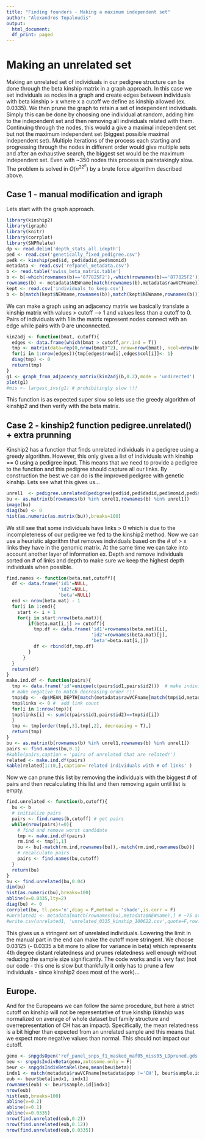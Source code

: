 ---
title: "Finding founders - Making a maximum independent set"
author: "Alexandros Topaloudis"
output:
  html_document:
  df_print: paged
---

# Making an unrelated set  

Making an unrelated set of individuals in our pedigree structure can be done  through the beta kinship matrix in a graph approach. In this case we set individuals as nodes in a graph and create edges between individuals with beta kinship > x where x a cutoff we define as kinship allowed (ex. 0.0335). We then prune the graph to retain a set of independent individuals. Simply this can be done by choosing one individual at random, adding him to the independent set and then removing all individuals related with them. Continuing through the nodes, this would a give a maximal independent set but not the maximum independent set (biggest possible maximal independent set). Multiple iterations of the process each starting and progressing through the nodes in different order would give multiple sets and after an exhaustive search, the biggest set would be the maximum independent set. Even with ~350 nodes this process is painstakingly slow. The problem is solved in $O(n^22^n)$ by a brute force algorithm described above.  

## Case 1  - manual modification and igraph   

Lets start with the graph approach.   

```{r packages and files, message=F}
library(kinship2)
library(igraph)
library(knitr)
library(corrplot)
library(SNPRelate)
dp <- read.delim('depth_stats_all.idepth')
ped <- read.csv('genetically_fixed_pedigree.csv')
pedk <- kinship(ped$id, ped$dadid,ped$momid)
metadata <- read.csv('refpanel_metadata.csv')
b <- read.table('swiss_beta_matrix.table')
b <- b[-which(rownames(b)=='877825F2'),-which(rownames(b)=='877825F2')]
rownames(b) <- metadata$NEWname[match(rownames(b),metadata$rawVCFname)]
kept <- read.csv('individuals_to_keep.csv')
b <- b[match(kept$NEWname,rownames(b)),match(kept$NEWname,rownames(b))]
```


 We can make a graph using an adjacency matrix we basically translate a kinship matrix with values > cutoff --> 1 and values less than a cutoff to 0. Pairs of individuals with 1 in the matrix represent nodes connect with an edge while pairs with 0 are unconnected.   

```{r make a graph, warning=F}
kin2adj <- function(bmat, cutoff){
  edges <- data.frame(which(bmat > cutoff,arr.ind = T))
  tmp <- matrix(data=rep(0,nrow(bmat)^2), nrow=nrow(bmat), ncol=nrow(bmat))
  for(i in 1:nrow(edges)){tmp[edges$row[i],edges$col[i]]<- 1}
  diag(tmp) <- 0
  return(tmp)
}
g1 <- graph_from_adjacency_matrix(kin2adj(b,0.2),mode = 'undirected')
plot(g1)
#mis <- largest_ivs(g1) # prohibitingly slow !!!
```   
This function is as expected super slow so lets use the greedy algorithm of kinship2 and then verify with the beta matrix.   

## Case 2  - kinship2 function pedigree.unrelated() + extra prunning

Kinship2 has a function that finds unrelated individuals in a pedigree using a greedy algorithm. However, this only gives a list of individuals with kinship == 0 using a pedigree input. This means that we need to provide a pedigree to the function and this pedigree should capture all our links. By construction the best we can do is the improved pedigree with genetic kinship. Lets see what this gives us...  

```{r pedigree unrelated}
unrel1  <- pedigree.unrelated(pedigree(ped$id,ped$dadid,ped$momid,ped$sex),avail=ped$seq)
bu <- as.matrix(b[rownames(b) %in% unrel1,rownames(b) %in% unrel1])
image(bu)
diag(bu) <- 0
hist(as.numeric(as.matrix(bu)),breaks=100) 
```   

We still see that some individuals have links > 0 which is due to the incompleteness of our pedigree we fed to the kinship2 method. Now we can use a heuristic algorithm that removes individuals based on the # of > x  links they have in the genomic matrix. At the same time we can take into account another layer of information ex.  Depth and remove individuals sorted on # of links and depth to make sure we keep the highest depth individuals when possible.   

```{r prune unrelated}
find.names <- function(beta.mat,cutoff){
  df <- data.frame('id1'=NULL,
                   'id2'=NULL,
                   'beta'=NULL)
  end <- nrow(beta.mat) - 1
  for(i in 1:end){
    start <- i + 1
    for(j in start:nrow(beta.mat)){
        if(beta.mat[i,j] >= cutoff){
          tmp.df <- data.frame('id1'=rownames(beta.mat)[i],
                               'id2'=rownames(beta.mat)[j],
                               'beta'=beta.mat[i,j])
          df <- rbind(df,tmp.df)
        }
      }
  }
  return(df)
}
make.ind.df <- function(pairs){
  tmp <- data.frame('id'=unique(c(pairs$id1,pairs$id2)))  # make individual df
  # make negative to match decreasing order !!!
  tmp$dp <- -dp$MEAN_DEPTH[match(metadata$rawVCFname[match(tmp$id,metadata$NEWname)],dp$INDV)] # add dp
  tmp$links <- 0 #  add link count
  for(i in 1:nrow(tmp)){
  tmp$links[i] <- sum(c(pairs$id1,pairs$id2)==tmp$id[i])
  }
  tmp <- tmp[order(tmp[,3],tmp[,2], decreasing = T),]
  return(tmp)
}
bu <- as.matrix(b[rownames(b) %in% unrel1,rownames(b) %in% unrel1])
pairs <- find.names(bu,0.1) 
#kable(pairs,caption = 'pairs of unrelated that are related!') 
related <- make.ind.df(pairs)
kable(related[1:10,],caption='related individuals with # of links' )
```  

Now we can prune this list by removing the individuals with the biggest # of pairs and then recalculating this list and then removing again until list is empty.   

```{r sequential removal, fig.show='hold'}
find.unrelated <- function(b,cutoff){
  bu <- b
  # initialize pairs   
  pairs <- find.names(b,cutoff) # get pairs 
  while(nrow(pairs)!=0){
    # find and remove worst candidate
    tmp <- make.ind.df(pairs)
    rm.ind <- tmp[1,1]
    bu <- bu[-match(rm.ind,rownames(bu)),-match(rm.ind,rownames(bu))]
    # recalculate pairs
    pairs <- find.names(bu,cutoff)
  }
  return(bu)
}
bu <- find.unrelated(bu,0.04)
dim(bu)
hist(as.numeric(bu),breaks=100)
abline(v=0.0335,lty=2)
diag(bu) <- 0
corrplot(bu, tl.pos='n',diag = F,method = 'shade',is.corr = F)
#unrelated1 <- metadata[match(rownames(bu),metadata$NEWname),] # ~75 at 0.0335
#write.csv(unrelated1, 'unrelated_0335_kinship_100622.csv',quote=F,row.names = F)
```  


This gives us a stringent set of unrelated individuals. Lowering the limit in the manual part in the end can make the cutoff more stringent. We choose 0.03125 (- 0.0335 a bit more to allow for variance in beta) which represents 4th degree distant relatedness and prunes relatedness well enough without reducing the sample size significantly. 
The code works and is very fast (not our code - this one is slow but thankfully it only has to prune a few individuals - since kinship2 does most of the work)...   

## Europe.  

And for the Europeans we can follow the same procedure, but here a strict cutoff on kinship will not be representative of true kinship (kinship was normalized on average of whole dataset but family structure and overrepresentation of CH has an impact). Specifically, the mean relatedness is a bit higher than expected from an unrelated sample and this means that we expect more negative values than normal. This should not impact our cutoff.

```{r europeans unrelated,fig.show='hold'}
geno <- snpgdsOpen('ref_panel_snps_f1_masked_maf05_miss05_LDpruned.gds')
beu <- snpgdsIndivBeta(geno,autosome.only = F)
beur <- snpgdsIndivBetaRel(beu,mean(beu$beta))
indx1 <- match(metadata$rawVCFname[metadata$pop !='CH'], beur$sample.id)
eub <- beur$beta[indx1, indx1]
rownames(eub) <- beur$sample.id[indx1]
nrow(eub)
hist(eub,breaks=100)
abline(v=0.2)
abline(v=0.1)
abline(v=0.0335)
nrow(find.unrelated(eub,0.2))
nrow(find.unrelated(eub,0.12))
nrow(find.unrelated(eub,0.0335))
```